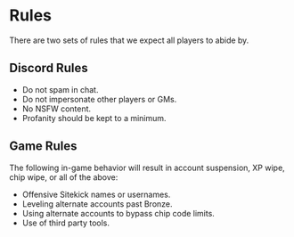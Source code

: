 # Rules

There are two sets of rules that we expect all players to abide by.

## Discord Rules

- Do not spam in chat.
- Do not impersonate other players or GMs.
- No NSFW content.
- Profanity should be kept to a minimum.

## Game Rules

The following in-game behavior will result in account suspension, XP wipe, chip wipe, or all of the above:

- Offensive Sitekick names or usernames.
- Leveling alternate accounts past Bronze.
- Using alternate accounts to bypass chip code limits.
- Use of third party tools.